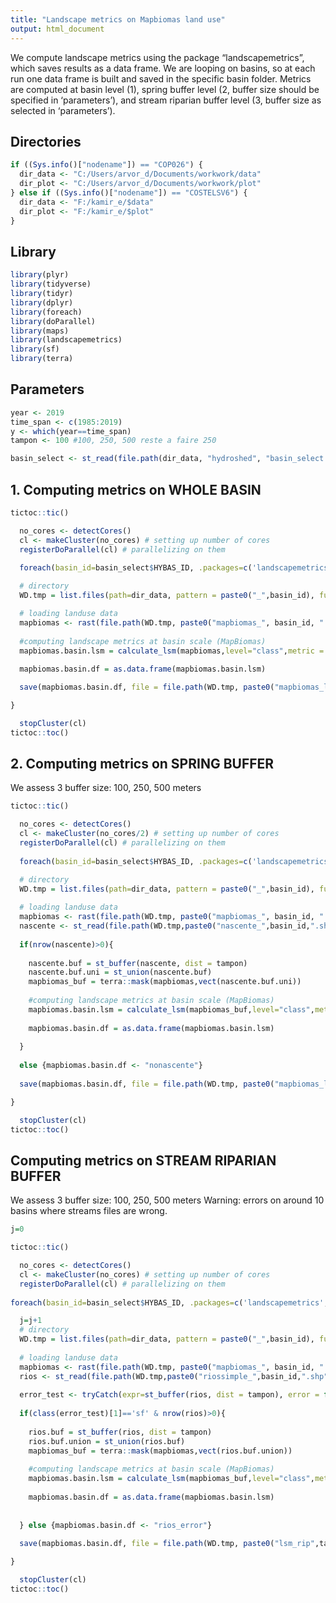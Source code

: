 ---
title: "Landscape metrics on Mapbiomas land use"
output: html_document
---

We compute landscape metrics using the package "landscapemetrics", which saves results as a data frame. We are looping on basins, so at each run one data frame is built and saved in the specific basin folder. 
Metrics are computed at basin level (1), spring buffer level (2, buffer size should be specified in 'parameters'), and stream riparian buffer level (3, buffer size as selected in 'parameters').

## Directories

```{r }

if ((Sys.info()["nodename"]) == "COP026") {
  dir_data <- "C:/Users/arvor_d/Documents/workwork/data"
  dir_plot <- "C:/Users/arvor_d/Documents/workwork/plot"
} else if ((Sys.info()["nodename"]) == "COSTELSV6") {
  dir_data <- "F:/kamir_e/$data"
  dir_plot <- "F:/kamir_e/$plot"
}

```

## Library

```{r }

library(plyr)
library(tidyverse)
library(tidyr)
library(dplyr)
library(foreach)
library(doParallel)
library(maps)
library(landscapemetrics)
library(sf)
library(terra)

```

## Parameters

```{r }

year <- 2019
time_span <- c(1985:2019)
y <- which(year==time_span)
tampon <- 100 #100, 250, 500 reste a faire 250

basin_select <- st_read(file.path(dir_data, "hydroshed", "basin_select.shp"))

```

## 1. Computing metrics on WHOLE BASIN

```{r }

tictoc::tic()

  no_cores <- detectCores()
  cl <- makeCluster(no_cores) # setting up number of cores
  registerDoParallel(cl) # parallelizing on them
  
  foreach(basin_id=basin_select$HYBAS_ID, .packages=c('landscapemetrics', 'terra', 'raster')) %dopar%  { 

  # directory
  WD.tmp = list.files(path=dir_data, pattern = paste0("_",basin_id), full.names = TRUE)[1]

  # loading landuse data
  mapbiomas <- rast(file.path(WD.tmp, paste0("mapbiomas_", basin_id, ".tif")))
  
  #computing landscape metrics at basin scale (MapBiomas)
  mapbiomas.basin.lsm = calculate_lsm(mapbiomas,level="class",metric = c("ca","pland","np"),directions =8)
  
  mapbiomas.basin.df = as.data.frame(mapbiomas.basin.lsm)

  save(mapbiomas.basin.df, file = file.path(WD.tmp, paste0("mapbiomas_lsm_",basin_id,".RData")))

}

  stopCluster(cl)
tictoc::toc()

```

## 2. Computing metrics on SPRING BUFFER

We assess 3 buffer size: 100, 250, 500 meters

```{r }

tictoc::tic()

  no_cores <- detectCores()
  cl <- makeCluster(no_cores/2) # setting up number of cores
  registerDoParallel(cl) # parallelizing on them
  
  foreach(basin_id=basin_select$HYBAS_ID, .packages=c('landscapemetrics', 'terra', 'raster', 'sf')) %dopar%  { 

  # directory
  WD.tmp = list.files(path=dir_data, pattern = paste0("_",basin_id), full.names = TRUE)[1]
  
  # loading landuse data
  mapbiomas <- rast(file.path(WD.tmp, paste0("mapbiomas_", basin_id, ".tif")))
  nascente <- st_read(file.path(WD.tmp,paste0("nascente_",basin_id,".shp"))) 
  
  if(nrow(nascente)>0){
    
    nascente.buf = st_buffer(nascente, dist = tampon)
    nascente.buf.uni = st_union(nascente.buf)
    mapbiomas_buf = terra::mask(mapbiomas,vect(nascente.buf.uni))
  
    #computing landscape metrics at basin scale (MapBiomas)
    mapbiomas.basin.lsm = calculate_lsm(mapbiomas_buf,level="class",metric = c("ca","pland","np"),directions =8)
    
    mapbiomas.basin.df = as.data.frame(mapbiomas.basin.lsm)
    
  }
  
  else {mapbiomas.basin.df <- "nonascente"}
  
  save(mapbiomas.basin.df, file = file.path(WD.tmp, paste0("mapbiomas_lsm_buf",tampon, "_",basin_id,".RData")))

}

  stopCluster(cl)
tictoc::toc()

```

## Computing metrics on STREAM RIPARIAN BUFFER

We assess 3 buffer size: 100, 250, 500 meters
Warning: errors on around 10 basins where streams files are wrong.

```{r }

j=0

tictoc::tic()

  no_cores <- detectCores()
  cl <- makeCluster(no_cores) # setting up number of cores
  registerDoParallel(cl) # parallelizing on them
  
foreach(basin_id=basin_select$HYBAS_ID, .packages=c('landscapemetrics', 'terra', 'raster', 'sf')) %dopar%  { 

  j=j+1
  # directory
  WD.tmp = list.files(path=dir_data, pattern = paste0("_",basin_id), full.names = TRUE)[1]
  
  # loading landuse data
  mapbiomas <- rast(file.path(WD.tmp, paste0("mapbiomas_", basin_id, ".tif")))
  rios <- st_read(file.path(WD.tmp,paste0("riossimple_",basin_id,".shp"))) 
  
  error_test <- tryCatch(expr=st_buffer(rios, dist = tampon), error = function(e) {an.error.occured <<- FALSE}, silent=TRUE) 
  
  if(class(error_test)[1]=='sf' & nrow(rios)>0){
    
    rios.buf = st_buffer(rios, dist = tampon)
    rios.buf.union = st_union(rios.buf)
    mapbiomas_buf = terra::mask(mapbiomas,vect(rios.buf.union))
    
    #computing landscape metrics at basin scale (MapBiomas)
    mapbiomas.basin.lsm = calculate_lsm(mapbiomas_buf,level="class",metric = c("ca","pland","np"),directions =8)
      
    mapbiomas.basin.df = as.data.frame(mapbiomas.basin.lsm)
      
  
  } else {mapbiomas.basin.df <- "rios_error"}
  
  save(mapbiomas.basin.df, file = file.path(WD.tmp, paste0("lsm_rip",tampon, "_",basin_id,".RData")))

}

  stopCluster(cl)
tictoc::toc()

```